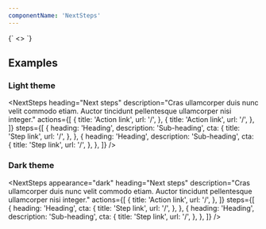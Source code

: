 ```yaml
---
componentName: 'NextSteps'
---
```


<LiveComponent>
  {`
<>
  <NextSteps
    heading="Next steps"
    description="Cras ullamcorper duis nunc velit commodo etiam. Auctor tincidunt pellentesque ullamcorper nisi integer."
    actions={[
      {
        title: 'Action link',
        url: '/'
      },
      {
        title: 'Action link',
        url: '/'
      }
    ]}
    steps={[
      {
        heading: 'Heading',
        description: 'Sub-heading',
        cta: {
          title: 'Step link',
          url: '/'
        }
      },
      {
        heading: 'Heading',
        description: 'Sub-heading',
        cta: {
          title: 'Step link',
          url: '/'
        }
      },
      {
        heading: 'Heading',
        description: 'Sub-heading',
        cta: {
          title: 'Step link',
          url: '/'
        }
      },
    ]}
  />
</>
`}
</LiveComponent>

## Examples

<h3 className="g-type-label" style={{ color: 'var(--gray-3)' }}>
  Light theme
</h3>

<div style={{padding: "24px", border: "1px solid var(--gray-6)"}}>

<NextSteps
  heading="Next steps"
  description="Cras ullamcorper duis nunc velit commodo etiam. Auctor tincidunt pellentesque ullamcorper nisi integer."
  actions={[
    {
      title: 'Action link',
      url: '/',
    },
    {
      title: 'Action link',
      url: '/',
    },
  ]}
  steps={[
    {
      heading: 'Heading',
      description: 'Sub-heading',
      cta: {
        title: 'Step link',
        url: '/',
      },
    },
    {
      heading: 'Heading',
      description: 'Sub-heading',
      cta: {
        title: 'Step link',
        url: '/',
      },
    },
  ]}
/>

</div>

<h3 className="g-type-label" style={{ color: 'var(--gray-3)' }}>
  Dark theme
</h3>

<div style={{marginBottom: 24, background: "black"}}>

<NextSteps
  appearance="dark"
  heading="Next steps"
  description="Cras ullamcorper duis nunc velit commodo etiam. Auctor tincidunt pellentesque ullamcorper nisi integer."
  actions={[
    {
      title: 'Action link',
      url: '/',
    },
  ]}
  steps={[
    {
      heading: 'Heading',
      cta: {
        title: 'Step link',
        url: '/',
      },
    },
    {
      heading: 'Heading',
      description: 'Sub-heading',
      cta: {
        title: 'Step link',
        url: '/',
      },
    },
  ]}
/>

</div>

<PropsTable props={componentProps} />
